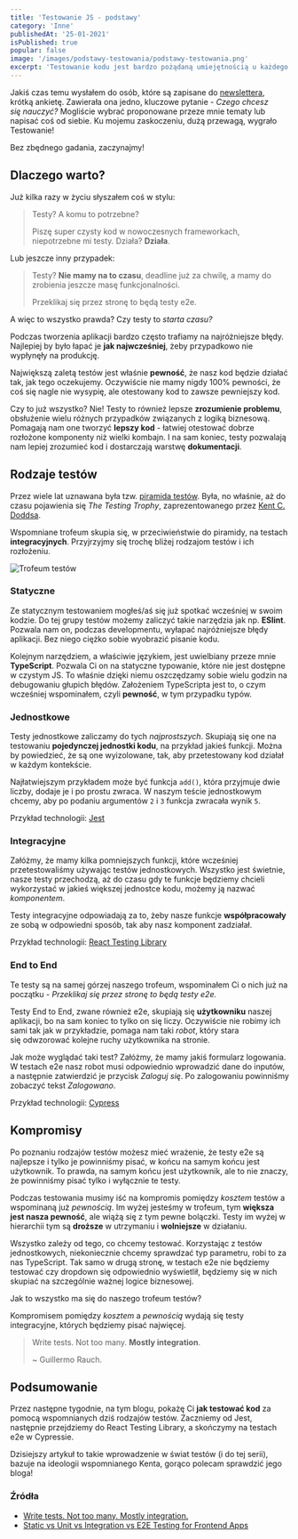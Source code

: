 ```yaml
---
title: 'Testowanie JS - podstawy'
category: 'Inne'
publishedAt: '25-01-2021'
isPublished: true
popular: false
image: '/images/podstawy-testowania/podstawy-testowania.png'
excerpt: 'Testowanie kodu jest bardzo pożądaną umiejętnością u każdego programisty... Ale zacznijmy od początku. Dlaczego tak właściwie potrzebujemy testów? Jakie są ich rodzaje?'
---
```


Jakiś czas temu wysłałem do osób, które są zapisane do [newslettera](#footerNewsletter), krótką ankietę. Zawierała ona jedno, kluczowe pytanie - _Czego chcesz się nauczyć?_ Mogliście wybrać proponowane przeze mnie tematy lub napisać coś od siebie. Ku mojemu zaskoczeniu, dużą przewagą, wygrało <Sparkles>Testowanie!</Sparkles>

Bez zbędnego gadania, zaczynajmy!

## Dlaczego warto?

Już kilka razy w życiu słyszałem coś w stylu:

> Testy? A komu to potrzebne?
>
> Piszę super czysty kod w nowoczesnych frameworkach, niepotrzebne mi testy. Działa? **Działa**.

Lub jeszcze inny przypadek:

> Testy? **Nie mamy na to czasu**, deadline już za chwilę, a mamy do zrobienia jeszcze masę funkcjonalności.
>
> Przeklikaj się przez stronę to będą testy e2e.

A więc to wszystko prawda? Czy testy to _starta czasu?_

Podczas tworzenia aplikacji bardzo często trafiamy na najróżniejsze błędy. Najlepiej by było łapać je **jak najwcześniej**, żeby przypadkowo nie wypłynęły na produkcję.

Największą zaletą testów jest właśnie **pewność**, że nasz kod będzie działać tak, jak tego oczekujemy. Oczywiście nie mamy nigdy 100% pewności, że coś się nagle nie wysypię, ale otestowany kod to zawsze pewniejszy kod.

Czy to już wszystko? Nie! Testy to również lepsze **zrozumienie problemu**, obsłużenie wielu różnych przypadków związanych z logiką biznesową. Pomagają nam one tworzyć **lepszy kod** - łatwiej otestować dobrze rozłożone komponenty niż wielki kombajn. I na sam koniec, testy pozwalają nam lepiej zrozumieć kod i dostarczają warstwę **dokumentacji**.

## Rodzaje testów

Przez wiele lat uznawana była tzw. [piramida testów](https://martinfowler.com/articles/practical-test-pyramid.html). Była, no właśnie, aż do czasu pojawienia się _The Testing Trophy_, zaprezentowanego przez [Kent C. Doddsa](https://kentcdodds.com/).

Wspomniane trofeum skupia się, w przeciwieństwie do piramidy, na testach **integracyjnych**. Przyjrzyjmy się trochę bliżej rodzajom testów i ich rozłożeniu.

<Image src="/images/podstawy-testowania/testing-trophy.png" alt="Trofeum testów" />

### Statyczne

Ze statycznym testowaniem mogłeś/aś się już spotkać wcześniej w swoim kodzie. Do tej grupy testów możemy zaliczyć takie narzędzia jak np. **ESlint**. Pozwala nam on, podczas developmentu, wyłapać najróżniejsze błędy aplikacji. Bez niego ciężko sobie wyobrazić pisanie kodu.

Kolejnym narzędziem, a właściwie językiem, jest uwielbiany przeze mnie **TypeScript**. Pozwala Ci on na statyczne typowanie, które nie jest dostępne w czystym JS. To właśnie dzięki niemu oszczędzamy sobie wielu godzin na debugowaniu głupich błędów. Założeniem TypeScripta jest to, o czym wcześniej wspominałem, czyli **pewność**, w tym przypadku typów.

### Jednostkowe

Testy jednostkowe zaliczamy do tych _najprostszych_. Skupiają się one na testowaniu **pojedynczej jednostki kodu**, na przykład jakieś funkcji. Można by powiedzieć, że są one wyizolowane, tak, aby przetestowany kod działał w każdym kontekście.

Najłatwiejszym przykładem może być funkcja `add()`, która przyjmuje dwie liczby, dodaje je i po prostu zwraca. W naszym teście jednostkowym chcemy, aby po podaniu argumentów `2` i `3` funkcja zwracała wynik `5`.

Przykład technologii: [Jest](https://jestjs.io/)

### Integracyjne

Załóżmy, że mamy kilka pomniejszych funkcji, które wcześniej przetestowaliśmy używając testów jednostkowych. Wszystko jest świetnie, nasze testy przechodzą, aż do czasu gdy te funkcje będziemy chcieli wykorzystać w jakieś większej jednostce kodu, możemy ją nazwać _komponentem_.

Testy integracyjne odpowiadają za to, żeby nasze funkcje **współpracowały** ze sobą w odpowiedni sposób, tak aby nasz komponent zadziałał.

Przykład technologii: [React Testing Library](https://testing-library.com/docs/react-testing-library/intro)

### End to End

Te testy są na samej górzej naszego trofeum, wspominałem Ci o nich już na początku - _Przeklikaj się przez stronę to będą testy e2e._

Testy End to End, zwane również e2e, skupiają się **użytkowniku** naszej aplikacji, bo na sam koniec to tylko on się liczy. Oczywiście nie robimy ich sami tak jak w przykładzie, pomaga nam taki _robot_, który stara się odwzorować kolejne ruchy użytkownika na stronie.

Jak może wyglądać taki test? Załóżmy, że mamy jakiś formularz logowania. W testach e2e nasz robot musi odpowiednio wprowadzić dane do inputów, a następnie zatwierdzić je przycisk _Zaloguj się_. Po zalogowaniu powinniśmy zobaczyć tekst _Zalogowano_.

Przykład technologii: [Cypress](https://www.cypress.io/)

## Kompromisy

Po poznaniu rodzajów testów możesz mieć wrażenie, że testy e2e są najlepsze i tylko je powinniśmy pisać, w końcu na samym końcu jest użytkownik.
To prawda, na samym końcu jest użytkownik, ale to nie znaczy, że powinniśmy pisać tylko i wyłącznie te testy.

Podczas testowania musimy iść na kompromis pomiędzy _kosztem_ testów a wspominaną już _pewnością_. Im wyżej jesteśmy w trofeum, tym **większa jest nasza pewność**, ale wiążą się z tym pewne bolączki. Testy im wyżej w hierarchii tym są **droższe** w utrzymaniu i **wolniejsze** w działaniu.

Wszystko zależy od tego, co chcemy testować. Korzystając z testów jednostkowych, niekoniecznie chcemy sprawdzać typ parametru, robi to za nas TypeScript. Tak samo w drugą stronę, w testach e2e nie będziemy testować czy dropdown się odpowiednio wyświetlił, będziemy się w nich skupiać na szczególnie ważnej logice biznesowej.

Jak to wszystko ma się do naszego trofeum testów?

Kompromisem pomiędzy _kosztem_ a _pewnością_ wydają się testy integracyjne, których będziemy pisać najwięcej.

> Write tests. Not too many. **Mostly integration**.
>
> ~ Guillermo Rauch.

## Podsumowanie

Przez następne tygodnie, na tym blogu, pokażę Ci **jak testować kod** za pomocą wspomnianych dziś rodzajów testów. Zaczniemy od Jest, następnie przejdziemy do React Testing Library, a skończymy na testach e2e w Cypressie.

Dzisiejszy artykuł to takie wprowadzenie w świat testów (i do tej serii), bazuje na ideologii wspomnianego Kenta, gorąco polecam sprawdzić jego bloga!

### Źródła

- [Write tests. Not too many. Mostly integration.](https://kentcdodds.com/blog/write-tests)
- [Static vs Unit vs Integration vs E2E Testing for Frontend Apps](https://kentcdodds.com/blog/unit-vs-integration-vs-e2e-tests)
